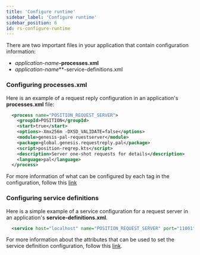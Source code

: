 ```yaml
---
title: 'Configure runtime'
sidebar_label: 'Configure runtime'
sidebar_position: 6
id: rs-configure-runtime
---
```




There are two important files in your application that contain configuration information: 
-  _application-name_**-processes.xml**
- _application-name_**-service-definitions.xml



### Configuring processes.xml
Here is an example of a request reply configuration in an application's **processes.xml** file:


```xml
  <process name="POSITION_REQUEST_SERVER">
    <groupId>POSITION</groupId>
    <start>true</start>
    <options>-Xmx256m -DXSD_VALIDATE=false</options>
    <module>genesis-pal-requestserver</module>
    <package>global.genesis.requestreply.pal</package>
    <script>position-reqrep.kts</script>
    <description>Server one-shot requests for details</description>
    <language>pal</language>
  </process>
```

For more information of what can be configured by each tag in the configuration, follow this [link](/creating-applications/configure-runtime/processes-xml)

### Configuring service definitions

Here is a simple example of a service configuration for a request server in an application's **service-definitions.xml**.

```xml
  <service host="localhost" name="POSITION_REQUEST_SERVER" port="11001"/>
```

For more information about the attributes that can be used to set the service definition configuration, follow this [link](/creating-applications/configure-runtime/service-definitions).


